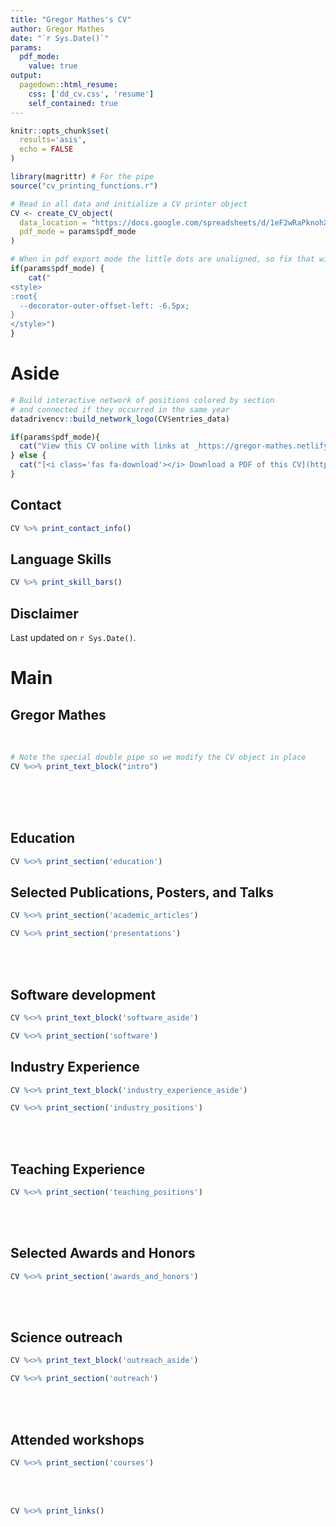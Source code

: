 ```yaml
---
title: "Gregor Mathes's CV"
author: Gregor Mathes
date: "`r Sys.Date()`"
params:
  pdf_mode:
    value: true
output:
  pagedown::html_resume:
    css: ['dd_cv.css', 'resume']
    self_contained: true
---
```


```r
knitr::opts_chunk$set(
  results='asis', 
  echo = FALSE
)

library(magrittr) # For the pipe
source("cv_printing_functions.r")

# Read in all data and initialize a CV printer object
CV <- create_CV_object(
  data_location = "https://docs.google.com/spreadsheets/d/1eF2wRaPknohXmXaRA1f9nfOarGwBhp--SqekUtclCww/edit#gid=917338460",  
  pdf_mode = params$pdf_mode
)

```


```r
# When in pdf export mode the little dots are unaligned, so fix that with some conditional CSS.
if(params$pdf_mode) {
    cat("
<style>
:root{
  --decorator-outer-offset-left: -6.5px;
}
</style>")
}
```


Aside
================================================================================

```r
# Build interactive network of positions colored by section
# and connected if they occurred in the same year
datadrivencv::build_network_logo(CV$entries_data)
```


```r
if(params$pdf_mode){
  cat("View this CV online with links at _https://gregor-mathes.netlify.app/#cv_")
} else {
  cat("[<i class='fas fa-download'></i> Download a PDF of this CV](https://github.com/Ischi94/CV/blob/master/cv.pdf)")
}
```

Contact {#contact}
--------------------------------------------------------------------------------

```r
CV %>% print_contact_info()
```



Language Skills {#skills}
--------------------------------------------------------------------------------

```r
CV %>% print_skill_bars()
```



Disclaimer {#disclaimer}
--------------------------------------------------------------------------------

Last updated on `r Sys.Date()`.



Main
================================================================================

Gregor Mathes {#title}
--------------------------------------------------------------------------------
<br>  

```r
# Note the special double pipe so we modify the CV object in place
CV %<>% print_text_block("intro") 
``` 

<br>
<br>
<br>

  

Education {data-icon=graduation-cap data-concise=true}
--------------------------------------------------------------------------------

```r
CV %<>% print_section('education')
```

\newpage





Selected Publications, Posters, and Talks {data-icon=book}
--------------------------------------------------------------------------------

```r
CV %<>% print_section('academic_articles')

CV %<>% print_section('presentations')
``` 

<br>
<br>


Software development {data-icon=cloud}
--------------------------------------------------------------------------------

::: aside
```r
CV %<>% print_text_block('software_aside')
``` 
:::

```r
CV %<>% print_section('software') 
```  


\newpage





Industry Experience {data-icon=suitcase}
--------------------------------------------------------------------------------

::: aside

```r
CV %<>% print_text_block('industry_experience_aside')
```
:::

```r
CV %<>% print_section('industry_positions')
``` 

<br>
<br>


Teaching Experience {data-icon=chalkboard-teacher}
--------------------------------------------------------------------------------


```r
CV %<>% print_section('teaching_positions')
``` 

<br>
<br> 
 


Selected Awards and Honors {data-icon=star}
--------------------------------------------------------------------------------

```r
CV %<>% print_section('awards_and_honors')
``` 


<br>
<br> 
 

Science outreach {data-icon=comment}
--------------------------------------------------------------------------------

::: aside
```r
CV %<>% print_text_block('outreach_aside')
``` 
:::

```r
CV %<>% print_section('outreach')
```


<br>
<br> 




<!-- Selected Data Science Writing {data-icon=edit} -->
<!-- -------------------------------------------------------------------------------- -->

<!-- ::: aside -->
<!-- ```{r} -->
<!-- CV %<>% print_text_block('data_science_writing_aside') -->
<!-- ``` -->
<!-- ::: -->

<!-- ```{r} -->
<!-- CV %<>% print_section('data_science_writings') -->
<!-- ```  -->


<!-- <br> -->
<!-- <br> -->


Attended workshops {data-icon=chart-line}
--------------------------------------------------------------------------------

```r
CV %<>% print_section('courses')
```



<br>
<br>



```r
CV %<>% print_links()
```

